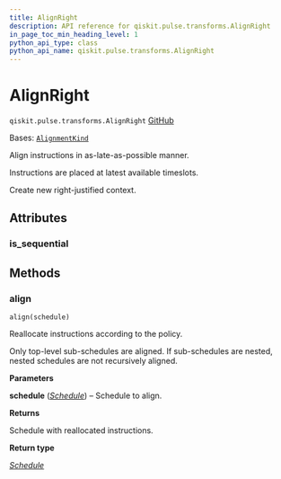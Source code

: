 ```yaml
---
title: AlignRight
description: API reference for qiskit.pulse.transforms.AlignRight
in_page_toc_min_heading_level: 1
python_api_type: class
python_api_name: qiskit.pulse.transforms.AlignRight
---
```


# AlignRight

<span id="qiskit.pulse.transforms.AlignRight" />

`qiskit.pulse.transforms.AlignRight` [GitHub](https://github.com/qiskit/qiskit/tree/stable/0.45/qiskit/pulse/transforms/alignments.py "view source code")

Bases: [`AlignmentKind`](pulse#qiskit.pulse.transforms.AlignmentKind "qiskit.pulse.transforms.alignments.AlignmentKind")

Align instructions in as-late-as-possible manner.

Instructions are placed at latest available timeslots.

Create new right-justified context.

## Attributes

<span id="qiskit.pulse.transforms.AlignRight.is_sequential" />

### is\_sequential

## Methods

### align

<span id="qiskit.pulse.transforms.AlignRight.align" />

`align(schedule)`

Reallocate instructions according to the policy.

Only top-level sub-schedules are aligned. If sub-schedules are nested, nested schedules are not recursively aligned.

**Parameters**

**schedule** ([*Schedule*](qiskit.pulse.Schedule "qiskit.pulse.schedule.Schedule")) – Schedule to align.

**Returns**

Schedule with reallocated instructions.

**Return type**

[*Schedule*](qiskit.pulse.Schedule "qiskit.pulse.schedule.Schedule")

